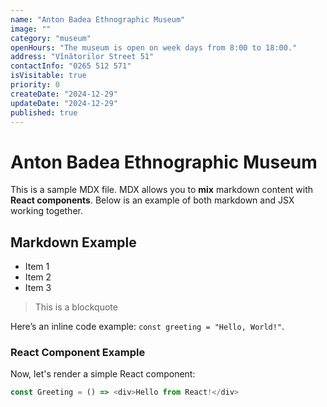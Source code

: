 ```yaml
---
name: "Anton Badea Ethnographic Museum"
image: ""
category: "museum"
openHours: "The museum is open on week days from 8:00 to 18:00."
address: "Vînătorilor Street 51"
contactInfo: "0265 512 571"
isVisitable: true
priority: 0
createDate: "2024-12-29"
updateDate: "2024-12-29"
published: true
---
```


# Anton Badea Ethnographic Museum

This is a sample MDX file. MDX allows you to **mix** markdown content with **React components**. Below is an example of both markdown and JSX working together.

## Markdown Example

- Item 1
- Item 2
- Item 3

> This is a blockquote

Here’s an inline code example: `const greeting = "Hello, World!"`.

### React Component Example

Now, let's render a simple React component:

```js
const Greeting = () => <div>Hello from React!</div>